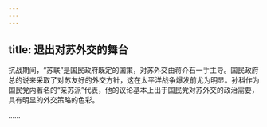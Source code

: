 ```yaml
---
---
---
```

title: 退出对苏外交的舞台
---




抗战期间，“苏联”是国民政府既定的国策，对苏外交由蒋介石一手主导。国民政府总的说来采取了对苏友好的外交方针，这在太平洋战争爆发前尤为明显。孙科作为国民党内著名的“亲苏派”代表，他的议论基本上出于国民党对苏外交的政治需要，具有明显的外交策略的色彩。

……